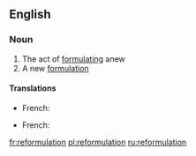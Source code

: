 ==English==

===Noun===
{{en-noun}}

# The act of [[formulating]] anew
# A new [[formulation]]

====Translations====
{{trans-top|formulating anew}}
* French: {{t+|fr|reformulation|f}}
{{trans-mid}}
{{trans-bottom}}
{{trans-top|new formulation}}
* French: {{t+|fr|reformulation|f}}
{{trans-mid}}
{{trans-bottom}}

[[fr:reformulation]]
[[pl:reformulation]]
[[ru:reformulation]]